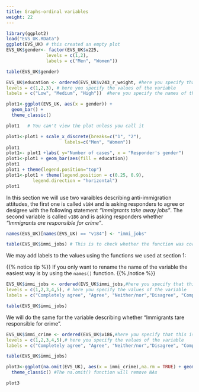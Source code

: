 ```yaml
---
title: Graphs-ordinal variables
weight: 22
---
```



```r
library(ggplot2)
load("EVS_UK.RData")
ggplot(EVS_UK) # this created an empty plot
EVS_UK$gender<- factor(EVS_UK$v225,
               levels = c(1,2),
               labels = c("Men", "Women"))

table(EVS_UK$gender)

EVS_UK$education <- ordered(EVS_UK$v243_r_weight, #here you specify that this is ordered variable
levels = c(1,2,3), # here you specify the values of the variable
labels = c("Low", "Medium", "High"))  #here you specify the names of the values

plot1<-ggplot(EVS_UK, aes(x = gender)) +
  geom_bar() +
  theme_classic()

plot1   # You can't view the plot unless you call it 

plot1<-plot1 + scale_x_discrete(breaks=c("1", "2"),
                      labels=c("Men", "Women"))
plot1
plot1<- plot1 +labs( y="Number of cases", x = "Responder's gender")
plot1<-plot1 + geom_bar(aes(fill = education))
plot1
plot1 + theme(legend.position="top")
plot1<-plot1 + theme(legend.position = c(0.25, 0.9),
          legend.direction = "horizontal") 
plot1 
```

In this section we will use two varaibles describing anti-immigration attitudes, the first one is called `v184` and is asking responders to agree or desigree with the following statement _"Immigrants take away jobs"_. The second variable is called `v186` and is asking responders whether _"Immigrants are responsible for crime"_.

```r
names(EVS_UK)[names(EVS_UK) == "v184"] <- "immi_jobs"

table(EVS_UK$immi_jobs) # This is to check whether the function was correctly specified
```
We may add labels to the values using the functions we used at section 1:

{{% notice tip %}} If you only want to rename the name of the variable the easiest way is by using the `names()` function. 
{{% /notice %}}

```r
EVS_UK$immi_jobs <- ordered(EVS_UK$immi_jobs,#here you specify that this is ordered variable
levels = c(1,2,3,4,5), # here you specify the values of the variable
labels = c("Completely agree", "Agree", "Neither/nor","Disagree", "Completely disagree" ))  #here you specify the names of the values

table(EVS_UK$immi_jobs)
```

We will do the same for the variable describing whether "Immigrants tare responsible for crime". 

```r
EVS_UK$immi_crime <- ordered(EVS_UK$v186,#here you specify that this is ordered variable
levels = c(1,2,3,4,5),# here you specify the values of the variable
labels = c("Completely agree", "Agree", "Neither/nor","Disagree", "Completely disagree" ))  #here you specify the names of the values

table(EVS_UK$immi_jobs)
```




```r
plot3<-ggplot(na.omit(EVS_UK), aes(x = immi_crime),na.rm = TRUE) + geom_bar() + facet_grid(gender ~.)+
  theme_classic() #The na.omit() function will remove NAs

plot3
```